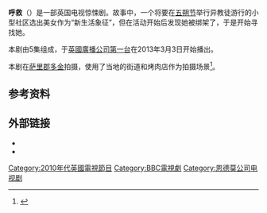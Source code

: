 {{Expand English|Mayday (UK TV series)|tpercent=10}}

'''呼救'''（{{lang-en|Mayday}}）是一部英国电视惊悚剧。故事中，一个将要在[[五朔节|五朔节]]举行异教徒游行的小型社区选出美女作为“新生活象征”，但在活动开始后发现她被绑架了，于是开始寻找她。

本剧由5集组成，于[[英國廣播公司第一台|英國廣播公司第一台]]在2013年3月3日开始播出。

本剧在[[萨里郡|萨里郡]][[多金|多金]]拍摄，使用了当地的街道和烤肉店作为拍摄场景<ref>{{cite web|title=Internet Movie Database - ''Mayday''|url=http://www.imdb.com/title/tt2401919/|accessdate=2014-03-29|archive-date=2020-12-05|archive-url=https://web.archive.org/web/20201205004834/https://www.imdb.com/title/tt2401919/|dead-url=no}}</ref>。

==参考资料==
<references/>
==外部链接==
* {{BBC programme|id=p00vm1y7|title=呼救}}
*{{Watch in Mainland China|优酷网|url=http://www.youku.com/show_page/id_zfbcfe6e8c84e11e29498.html}}
[[Category:2010年代英國電視節目|Category:2010年代英國電視節目]]
[[Category:BBC電視劇|Category:BBC電視劇]]
[[Category:恩德莫公司电视剧|Category:恩德莫公司电视剧]]